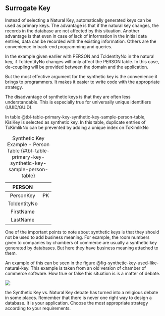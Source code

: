 ## Surrogate Key

Instead of selecting a Natural Key, automatically generated keys can be used as primary keys. 
The advantage is that if the natural key changes, the records in the database are not affected by this situation.
Another advantage is that even in case of lack of information in the initial data entries, data can be recorded with the existing information.
Others are the convenience in back-end programming and queries.

In the example given earlier with PERSON and TcIdentityNo in the natural key, if TcIdentityNo changes will only affect the PERSON table. 
In this case, de-coupling will be provided between the domain and the application.


But the most effective argument for the synthetic key is the convenience it brings to programmers. 
It makes it easier to write code with the appropriate strategy.


The disadvantage of synthetic keys is that they are often less understandable.
This is especially true for universally unique identifiers (UUID/GUID).

In table @tbl-table-primary-key-synthetic-key-sample-person-table, KisiKey is selected as synthetic key. 
In this table, duplicate entries of TcKimlikNo can be prevented by adding a unique index on TcKimlikNo


|    PERSON    |    |
|:------------:|:--:|
| PersonKey    | PK |
| TcIdentityNo |    |
| FirstName    |    |
| LastName     |    |

: Synthetic Key Example - Person Table  {#tbl-table-primary-key-synthetic-key-sample-person-table}



One of the important points to note about synthetic keys is that they should not be used to add business meaning. 
For example, the room numbers given to companies by chambers of commerce are usually a synthetic key generated by databases. 
But here they have business meaning attached to them. 


An example of this can be seen in the figure @fig-synthetic-key-used-like-natural-key.
This example is taken from an old version of chamber of commerce software.
How true or false this situation is is a matter of debate.



![](./images/sentetik-anahtarin-dogal-anahtar-gibi-kullanilmasi.png){#fig-sentetik-anahtarin-dogal-anahtar-gibi-kullanilmasi}
 

the Synthetic Key vs. Natural Key debate has turned into a religious debate in some places.
Remember that there is never one right way to design a database.
It is your application. 
Choose the most appropriate strategy according to your requirements.


